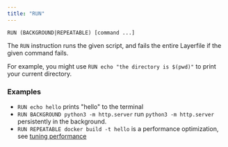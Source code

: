 ```yaml
---
title: "RUN"
---
```


`RUN (BACKGROUND|REPEATABLE) [command ...]`

The `RUN` instruction runs the given script, and fails the entire Layerfile if
the given command fails.

For example, you might use `RUN echo "the directory is $(pwd)"` to print your
current directory.

### Examples

- `RUN echo hello` prints "hello" to the terminal
- `RUN BACKGROUND python3 -m http.server` run `python3 -m http.server`
  persistently in the background.
- `RUN REPEATABLE docker build -t hello` is a performance optimization, see
  [tuning performance](/tuning-performance/run-repeatable)
